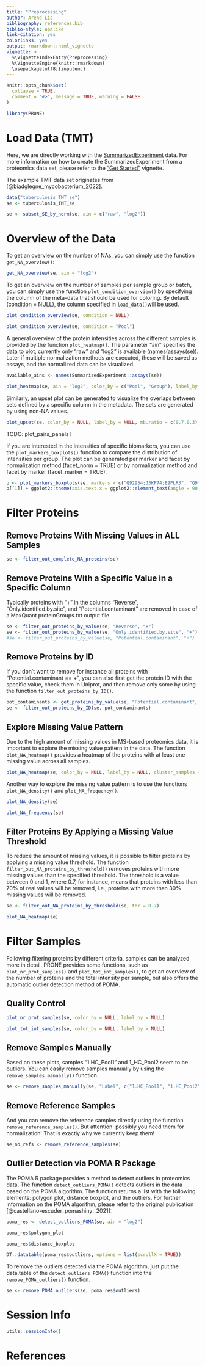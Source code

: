 ```yaml
---
title: "Preprocessing"
author: Arend Lis
bibliography: references.bib
biblio-style: apalike
link-citation: yes
colorlinks: yes
output: rmarkdown::html_vignette
vignette: >
  %\VignetteIndexEntry{Preprocessing}
  %\VignetteEngine{knitr::rmarkdown}
  \usepackage[utf8]{inputenc}
---
```


```r
knitr::opts_chunk$set(
  collapse = TRUE,
  comment = "#>", message = TRUE, warning = FALSE
)
```

```r
library(PRONE)
```

# Load Data (TMT)

Here, we are directly working with the [SummarizedExperiment](https://bioconductor.org/packages/release/bioc/html/SummarizedExperiment.html) data. For more information on how to create the SummarizedExperiment from a proteomics data set, please refer to the ["Get Started"](PRONE.Rmd) vignette.

The example TMT data set originates from [@biadglegne_mycobacterium_2022].

```r
data("tuberculosis_TMT_se")
se <- tuberculosis_TMT_se
```

```r
se <- subset_SE_by_norm(se, ain = c("raw", "log2"))
```

# Overview of the Data

To get an overview on the number of NAs, you can simply use the function `get_NA_overview()`:

```r
get_NA_overview(se, ain = "log2")
```

To get an overview on the number of samples per sample group or batch, you can simply use the function `plot_condition_overview()` by specifying the column of the meta-data that should be used for coloring. By default (condition = NULL), the column specified in `load_data()`will be used.

```r
plot_condition_overview(se, condition = NULL)

plot_condition_overview(se, condition = "Pool")
```

A general overview of the protein intensities across the different samples is provided by the function `plot_heatmap()`. The parameter "ain" specifies the data to plot, currently only "raw" and "log2" is available (names(assays(se)). Later if multiple normalization methods are executed, these will be saved as assays, and the normalized data can be visualized.

```r
available_ains <- names(SummarizedExperiment::assays(se))

plot_heatmap(se, ain = "log2", color_by = c("Pool", "Group"), label_by = NULL, only_refs = FALSE)
```

Similarly, an upset plot can be generated to visualize the overlaps between sets defined by a specific column in the metadata. The sets are generated by using non-NA values. 

```r
plot_upset(se, color_by = NULL, label_by = NULL, mb.ratio = c(0.7,0.3), only_refs = FALSE)
```

TODO: plot_pairs_panels !

If you are interested in the intensities of specific biomarkers, you can use the `plot_markers_boxplots()` function to compare the distribution of intensities per group. The plot can be generated per marker and facet by normalization method (facet_norm = TRUE) or by normalization method and facet by marker (facet_marker = TRUE).

```r
p <- plot_markers_boxplots(se, markers = c("Q92954;J3KP74;E9PLR3", "Q9Y6Z7", "Q68CQ4"), ain = "log2", id_column = "Protein.IDs", facet_norm = FALSE, facet_marker = TRUE)
p[[1]] + ggplot2::theme(axis.text.x = ggplot2::element_text(angle = 90, vjust = 0.5))
```


# Filter Proteins 

## Remove Proteins With Missing Values in ALL Samples

```r
se <- filter_out_complete_NA_proteins(se)
```

## Remove Proteins With a Specific Value in a Specific Column

Typically proteins with "+" in the columns "Reverse", "Only.identified.by.site", and "Potential.contaminant" are removed in case of a MaxQuant proteinGroups.txt output file.

```r
se <- filter_out_proteins_by_value(se, "Reverse", "+")
se <- filter_out_proteins_by_value(se, "Only.identified.by.site", "+")
#se <- filter_out_proteins_by_value(se, "Potential.contaminant", "+")
```

## Remove Proteins by ID

If you don't want to remove for instance all proteins with "Potential.contaminant == +", you can also first get the protein ID with the specific value, check them in Uniprot, and then remove only some by using the function `filter_out_proteins_by_ID()`.

```r
pot_contaminants <- get_proteins_by_value(se, "Potential.contaminant", "+")
se <- filter_out_proteins_by_ID(se, pot_contaminants)
```

## Explore Missing Value Pattern

Due to the high amount of missing values in MS-based proteomics data, it is important to explore the missing value pattern in the data. The function `plot_NA_heatmap()` provides a heatmap of the proteins with at least one missing value across all samples. 

```r
plot_NA_heatmap(se, color_by = NULL, label_by = NULL, cluster_samples = TRUE, cluster_proteins = TRUE)
```

Another way to explore the missing value pattern is to use the functions `plot_NA_density()` and `plot_NA_frequency()`. 

```r
plot_NA_density(se)
```

```r
plot_NA_frequency(se)
```

## Filter Proteins By Applying a Missing Value Threshold

To reduce the amount of missing values, it is possible to filter proteins by applying a missing value threshold. The function `filter_out_NA_proteins_by_threshold()` removes proteins with more missing values than the specified threshold. The threshold is a value between 0 and 1, where 0.7, for instance, means that proteins with less than 70% of real values will be removed, i.e., proteins with more than 30% missing values will be removed.

```r
se <- filter_out_NA_proteins_by_threshold(se, thr = 0.7) 

plot_NA_heatmap(se)
```

# Filter Samples

Following filtering proteins by different criteria, samples can be analyzed more in detail. PRONE provides some functions, such as `plot_nr_prot_samples()` and `plot_tot_int_samples()`, to get an overview of the number of proteins and the total intensity per sample, but also offers the automatic outlier detection method of POMA.

## Quality Control

```r
plot_nr_prot_samples(se, color_by = NULL, label_by = NULL)

plot_tot_int_samples(se, color_by = NULL, label_by = NULL)
```

## Remove Samples Manually

Based on these plots, samples "1.HC_Pool1" and 1_HC_Pool2 seem to be outliers. You can easily remove samples manually by using the `remove_samples_manually()` function.

```r
se <- remove_samples_manually(se, "Label", c("1.HC_Pool1", "1.HC_Pool2"))
```

## Remove Reference Samples

And you can remove the reference samples directly using the function `remove_reference_samples()`. But attention: possibly you need them for normalization! That is exactly why we currently keep them!

```r
se_no_refs <- remove_reference_samples(se)
```


## Outlier Detection via POMA R Package

The POMA R package provides a method to detect outliers in proteomics data. The function `detect_outliers_POMA()` detects outliers in the data based on the POMA algorithm. The function returns a list with the following elements: polygon plot, distance boxplot, and the outliers. For further information on the POMA algorithm, please refer to the original publication [@castellano-escuder_pomashiny:_2021]: 

```r
poma_res <- detect_outliers_POMA(se, ain = "log2")

poma_res$polygon_plot

poma_res$distance_boxplot

DT::datatable(poma_res$outliers, options = list(scrollX = TRUE))
```

To remove the outliers detected via the POMA algorithm, just put the data.table of the `detect_outliers_POMA()` function into the `remove_POMA_outliers()` function.

```r
se <- remove_POMA_outliers(se, poma_res$outliers)
```

# Session Info

```r
utils::sessionInfo()
```

# References

